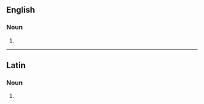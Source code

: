==English==

===Noun===
{{head|en|noun form}}

# {{plural of|en|catena}}

----

==Latin==

===Noun===
{{la-noun-form|catēnae|g=f}}

# {{inflection of|la|catēna||gen//dat|s|;|nom//voc|p}}